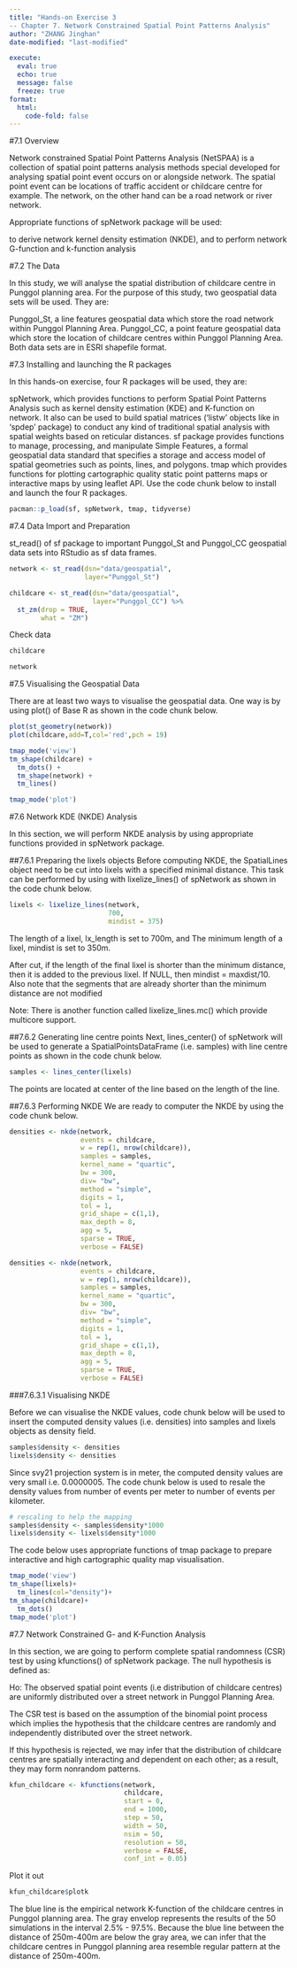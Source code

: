 ```yaml
---
title: "Hands-on Exercise 3
-- Chapter 7. Network Constrained Spatial Point Patterns Analysis"
author: "ZHANG Jinghan"
date-modified: "last-modified"

execute: 
  eval: true
  echo: true
  message: false
  freeze: true
format: 
  html:
    code-fold: false
---
```


#7.1 Overview

Network constrained Spatial Point Patterns Analysis (NetSPAA) is a collection of spatial point patterns analysis methods special developed for analysing spatial point event occurs on or alongside network. The spatial point event can be locations of traffic accident or childcare centre for example. The network, on the other hand can be a road network or river network.

Appropriate functions of spNetwork package will be used:

to derive network kernel density estimation (NKDE), and to perform network G-function and k-function analysis

#7.2 The Data

In this study, we will analyse the spatial distribution of childcare centre in Punggol planning area. For the purpose of this study, two geospatial data sets will be used. They are:

Punggol_St, a line features geospatial data which store the road network within Punggol Planning Area. Punggol_CC, a point feature geospatial data which store the location of childcare centres within Punggol Planning Area. Both data sets are in ESRI shapefile format.

#7.3 Installing and launching the R packages

In this hands-on exercise, four R packages will be used, they are:

spNetwork, which provides functions to perform Spatial Point Patterns Analysis such as kernel density estimation (KDE) and K-function on network. It also can be used to build spatial matrices (‘listw’ objects like in ‘spdep’ package) to conduct any kind of traditional spatial analysis with spatial weights based on reticular distances. sf package provides functions to manage, processing, and manipulate Simple Features, a formal geospatial data standard that specifies a storage and access model of spatial geometries such as points, lines, and polygons. tmap which provides functions for plotting cartographic quality static point patterns maps or interactive maps by using leaflet API. Use the code chunk below to install and launch the four R packages.

```r
pacman::p_load(sf, spNetwork, tmap, tidyverse)
```

#7.4 Data Import and Preparation

st_read() of sf package to important Punggol_St and Punggol_CC geospatial data sets into RStudio as sf data frames.

```r
network <- st_read(dsn="data/geospatial", 
                   layer="Punggol_St")
```

```r
childcare <- st_read(dsn="data/geospatial",
                     layer="Punggol_CC") %>%
  st_zm(drop = TRUE,
        what = "ZM")
```

Check data

```r
childcare
```

```r
network
```

#7.5 Visualising the Geospatial Data

There are at least two ways to visualise the geospatial data. One way is by using plot() of Base R as shown in the code chunk below.

```r
plot(st_geometry(network))
plot(childcare,add=T,col='red',pch = 19)
```

```r
tmap_mode('view')
tm_shape(childcare) + 
  tm_dots() + 
  tm_shape(network) +
  tm_lines()
```

```r
tmap_mode('plot')
```

#7.6 Network KDE (NKDE) Analysis

In this section, we will perform NKDE analysis by using appropriate functions provided in spNetwork package.

##7.6.1 Preparing the lixels objects Before computing NKDE, the SpatialLines object need to be cut into lixels with a specified minimal distance. This task can be performed by using with lixelize_lines() of spNetwork as shown in the code chunk below.

```r
lixels <- lixelize_lines(network, 
                         700, 
                         mindist = 375)
```

The length of a lixel, lx_length is set to 700m, and The minimum length of a lixel, mindist is set to 350m.

After cut, if the length of the final lixel is shorter than the minimum distance, then it is added to the previous lixel. If NULL, then mindist = maxdist/10. Also note that the segments that are already shorter than the minimum distance are not modified

Note: There is another function called lixelize_lines.mc() which provide multicore support.

##7.6.2 Generating line centre points Next, lines_center() of spNetwork will be used to generate a SpatialPointsDataFrame (i.e. samples) with line centre points as shown in the code chunk below.

```r
samples <- lines_center(lixels) 
```

The points are located at center of the line based on the length of the line.

##7.6.3 Performing NKDE We are ready to computer the NKDE by using the code chunk below.

```r
densities <- nkde(network, 
                  events = childcare,
                  w = rep(1, nrow(childcare)),
                  samples = samples,
                  kernel_name = "quartic",
                  bw = 300, 
                  div= "bw", 
                  method = "simple", 
                  digits = 1, 
                  tol = 1,
                  grid_shape = c(1,1), 
                  max_depth = 8,
                  agg = 5, 
                  sparse = TRUE,
                  verbose = FALSE)
```

```r
densities <- nkde(network, 
                  events = childcare,
                  w = rep(1, nrow(childcare)),
                  samples = samples,
                  kernel_name = "quartic",
                  bw = 300, 
                  div= "bw", 
                  method = "simple", 
                  digits = 1, 
                  tol = 1,
                  grid_shape = c(1,1), 
                  max_depth = 8,
                  agg = 5, 
                  sparse = TRUE,
                  verbose = FALSE)
```

###7.6.3.1 Visualising NKDE

Before we can visualise the NKDE values, code chunk below will be used to insert the computed density values (i.e. densities) into samples and lixels objects as density field.

```r
samples$density <- densities
lixels$density <- densities
```

Since svy21 projection system is in meter, the computed density values are very small i.e. 0.0000005. The code chunk below is used to resale the density values from number of events per meter to number of events per kilometer.

```r
# rescaling to help the mapping
samples$density <- samples$density*1000
lixels$density <- lixels$density*1000
```

The code below uses appropriate functions of tmap package to prepare interactive and high cartographic quality map visualisation.

```r
tmap_mode('view')
tm_shape(lixels)+
  tm_lines(col="density")+
tm_shape(childcare)+
  tm_dots()
tmap_mode('plot')
```

#7.7 Network Constrained G- and K-Function Analysis

In this section, we are going to perform complete spatial randomness (CSR) test by using kfunctions() of spNetwork package. The null hypothesis is defined as:

Ho: The observed spatial point events (i.e distribution of childcare centres) are uniformly distributed over a street network in Punggol Planning Area.

The CSR test is based on the assumption of the binomial point process which implies the hypothesis that the childcare centres are randomly and independently distributed over the street network.

If this hypothesis is rejected, we may infer that the distribution of childcare centres are spatially interacting and dependent on each other; as a result, they may form nonrandom patterns.

```r
kfun_childcare <- kfunctions(network, 
                             childcare,
                             start = 0, 
                             end = 1000, 
                             step = 50, 
                             width = 50, 
                             nsim = 50, 
                             resolution = 50,
                             verbose = FALSE, 
                             conf_int = 0.05)
```

Plot it out

```r
kfun_childcare$plotk
```

The blue line is the empirical network K-function of the childcare centres in Punggol planning area. The gray envelop represents the results of the 50 simulations in the interval 2.5% - 97.5%. Because the blue line between the distance of 250m-400m are below the gray area, we can infer that the childcare centres in Punggol planning area resemble regular pattern at the distance of 250m-400m.
